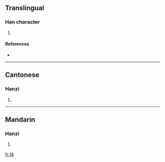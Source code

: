 ==Translingual==

===Han character===
{{Han char|rn=86|rad=火|as=07|sn=11|four=9886<sub>2</sub>|canj=火人戈口 (FOIR), X火人戈口 (XFOIR)}}

# {{defn|Han|sort=火07}}

====References====
* {{Han ref|kx=0673.111|hdz=32205.070|uh=7113|ud=28947|bh=D655|bd=54869}}

----

==Cantonese==

===Hanzi===
{{yue-hanzi|jyut=|y=ham4}}

# {{defn|Cantonese}}

----

==Mandarin==

===Hanzi===
{{cmn-hanzi|pin=[[hán]] ([[han2]])|wg=han<sup>2</sup>}}

# {{defn|Mandarin}}

[[fr:焓]]